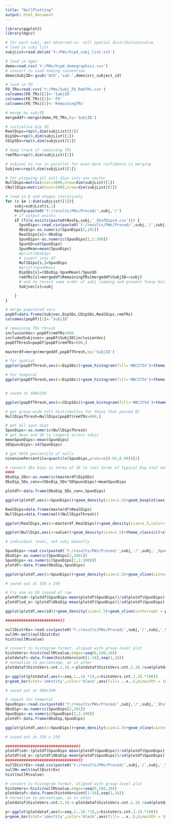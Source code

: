 ---
title: "NullPlotting"
output: html_document
---

```{r}
library(ggplot2)
library(mgcv)

# for each subj, get observed vs. null spatial distribution/value
# load in subj list
subjList=read.delim('Y:/PWs/hcpd_subj_list.txt')

# load in ages
demo=read.csv('Y:/PWs/hcpd_demographics.csv')
# convert to used naming convention
demo$SubjID<-gsub('HCD','sub-',demo$src_subject_id)

# load in FD
FD_TRs=read.csv('Y:/PWs/Subj_FD_RemTRs.csv')
colnames(FD_TRs)[1]<-'SubjID'
colnames(FD_TRs)[2]<-'FD'
colnames(FD_TRs)[3]<-'RemainingTRs'

# merge by subjID
mergeddf<-merge(demo,FD_TRs,by='SubjID')

# initialize Dip SD
RealDips=rep(0,dim(subjList)[1])
DipSDs=rep(0,dim(subjList)[1])
CDipSDs=rep(0,dim(subjList)[1])

# keep track of remaining TRs
remTRs=rep(0,dim(subjList)[1])

# subjvec to run in parallel for even more confidence in merging
Subjvec=rep(0,dim(subjList)[1])

# for plopping all null dips into one vector
NullDips=matrix(ncol=1000,nrow=dim(subjList)[1])
CNullDips=matrix(ncol=1000,nrow=dim(subjList)[1])

# load in D and shapes iteratively
for (s in 1:dim(subjList)[1]){
    subj=subjList[s,1]
    ResFp=paste0('Y:/results/PWs/Proced/',subj,'/')
    # if output exists
    if (file.exists(paste0(ResFp,subj,'_ShufDips4.csv'))) {
      SpunDips<-read.csv(paste0('Y:/results/PWs/Proced/',subj,'/',subj,'_ShufDips4.csv'),header=F)
      ObsDip<-as.numeric(SpunDips[2,101])
      RealDips[s]<-ObsDip
      SpunDips<-as.numeric(SpunDips[2,1:100])
      SpunSD=sd(SpunDips)
      SpunMean=mean(SpunDips)
      #print(ObsDip)
      # insert into df
      NullDips[s,]=SpunDips
      #print(SpunMean)
      DipSDs[s]=(ObsDip-SpunMean)/SpunSD
      remTRs[s]=mergeddf$RemainingTRs[mergeddf$SubjID==subj]
      # and to record same order of subj loading and prevent funny biz
      Subjvec[s]=subj

    }
}

# merge populated vecs
popDf=data.frame(Subjvec,DipSDs,CDipSDs,RealDips,remTRs)
colnames(popDf)[1]<-'SubjID'

# remaining TRs thresh
inclusionVec<-popDf$remTRs>600
includedSubjsvec<-popDf$SubjID[inclusionVec]
popDfThresh=popDf[popDf$remTRs>600,]

masterdf=merge(mergeddf,popDfThresh,by='SubjID')
```

```{r}
# for spatial
ggplot(popDfThresh,aes(x=DipSDs))+geom_histogram(fill='#BC3754')+theme_classic(base_size=23)+xlim(0,25)+xlab('Standard Deviations from Nulls')+theme(axis.text = element_text(size=23))+ylab('Participants')+geom_vline(xintercept = median(popDfThresh$DipSDs),linetype='dashed',size=2)

# for temporal
ggplot(popDfThresh,aes(x=DipSDs))+geom_histogram(fill='#BC3754')+theme_classic(base_size=23)+xlim(0,50)+xlab('Standard Deviations from Nulls')+theme(axis.text = element_text(size=23))+ylab('Participants')+geom_vline(xintercept = median(popDfThresh$DipSDs),linetype='dashed',size=2)


# saved at 500x250
```

```{r}
ggplot(popDfThresh,aes(x=CDipSDs))+geom_histogram(fill='#BC3754')+theme_classic(base_size=23)+xlab('Standard Deviations of Observed from Nulls')
```

```{r}
# get group-wide null distribution for those that passed QC
NullDipsThresh=NullDips[popDf$remTRs>600,]

# get all spun dips
SpunDips<-as.numeric(NullDipsThresh)
# get mean and SD to compare across subjs
meanSpunDips<-mean(SpunDips)
SDSpunsDips<-sd(SpunDips)

# get 99th percentile of nulls
nineninePercentile=quantile(SpunDips,probs=c(0.01,0.99))[2]

# convert Obs Dips in terms of SD to real terms of typical Dip stat deviations on spun dips
####
ObsDip_SDs<-as.numeric(masterdf$DipSDs)
ObsDip_SDs_conv=(ObsDip_SDs*SDSpunsDips)+meanSpunDips

plotdf<-data.frame(ObsDip_SDs_conv,SpunDips)

ggplot(plotdf,aes(x=SpunDips))+geom_density(size=1.5)+geom_boxplot(aes(ObsDip_SDs_conv),color='#BC3754')+theme_classic(base_size=23)+ylab('')+xlab('Dip Statistics: \u2207PG')+guides(y="none")+geom_vline(xintercept=c(ObsDip_SDs_conv))+geom_vline(xintercept = nineninePercentile,color='blue')

```

```{r}
RealDips=data.frame(masterdf$RealDips)
NullDips=data.frame(melt(NullDipsThresh))

ggplot(RealDips,aes(x=masterdf.RealDips))+geom_density(size=1.5,color='red')+theme_classic()+xlim(c(0,.04))

ggplot(NullDips,aes(x=value))+geom_density(size=1.5)+theme_classic()+xlim(c(0,.04))
```


```{r}
# individual level, set subj manually

SpunDips<-read.csv(paste0('Y:/results/PWs/Proced/',subj,'/',subj,'_SpunDips4.csv'),header=F)
ObsDip<-as.numeric(SpunDips[2,1001])
SpunDips<-as.numeric(SpunDips[2,1:1000])
plotdf<-data.frame(ObsDip,SpunDips)

ggplot(plotdf,aes(x=SpunDips))+geom_density(size=1.5)+geom_vline(xintercept = plotdf$ObsDip,size=2,color='#BC3754')+theme_classic(base_size=23)+ylab('')+xlab('Dip Statistics')+guides(y="none")+scale_x_continuous(limits =c(0,0.00823),breaks=c(0,0.004,0.008))

# saved out at 350 x 250

# try one as SD insead of raw
plotdf$sd<-(plotdf$SpunDips-mean(plotdf$SpunDips))/sd(plotdf$SpunDips)
plotdf$sd_o<-(plotdf$ObsDip-mean(plotdf$SpunDips))/sd(plotdf$SpunDips)

ggplot(plotdf,aes(sd))+geom_density(size=1.5)+geom_vline(xintercept = plotdf$sd_o,size=2,color='#BC3754')+theme_classic(base_size=23)+ylab('')+xlab('Dip Statistics')+guides(y="none")

########################33

nullDistrEx<-read.csv(paste0('Y:/results/PWs/Proced/',subj,'/',subj,'_SpunDistr1.csv'))
nullM<-melt(nullDistrEx)
hist(nullM$value)

# convert to histogram format, aligned with group-level plot
histoVers<-histc(nullM$value,edges=seq(0,180,10))
plotdataf<-data.frame(histoVers$cnt[1:18],seq(1,18))
# normalize to percentage, as in other
plotdataf$histoVers.cnt.1.18.<-plotdataf$histoVers.cnt.1.18./sum(plotdataf$histoVers.cnt.1.18.)

p<-ggplot(plotdataf,aes(x=seq.1..18.*10,y=histoVers.cnt.1.18.*100))
p+geom_bar(stat='identity',color='black',aes(fill= ..x..),binwidth = 10)+xlab("Distance (Degrees)")+theme_classic(base_size = 26)+scale_x_continuous(limits=(c(0,190)))+scale_fill_gradientn("value",colors=c("blue","cyan","green","yellow","orange","red"))+ggtitle(paste0('\u2207PG: Spun'))+theme(legend.title=element_blank(),legend.text=element_text(size=20),legend.position=c(1.05,.41))+ylab('count')+ylab('% of Propagations')+theme(plot.title= element_text(size=20, face="bold"), axis.title = element_blank(),axis.text = element_blank(),legend.title=element_blank(),legend.text=element_text(size=20),legend.position='none')+ylab('count')+ylab('% of Propagations')

# saved out at 300x300


```

```{r}
# repeat for temporal
SpunDips<-read.csv(paste0('Y:/results/PWs/Proced/',subj,'/',subj,'_ShufDips4.csv'),header=F)
ObsDip<-as.numeric(SpunDips[2,101])
SpunDips<-as.numeric(SpunDips[2,1:100])
plotdf<-data.frame(ObsDip,SpunDips)

ggplot(plotdf,aes(x=SpunDips))+geom_density(size=1.5)+geom_vline(xintercept = plotdf$ObsDip,size=2,color='#BC3754')+theme_classic(base_size=23)+ylab('')+xlab('Dip Statistics')+guides(y="none")+scale_x_continuous(limits =c(0,0.00823),breaks=c(0,0.004,0.008))

# saved out at 350 x 250

################################3
plotdf$sd<-(plotdf$SpunDips-mean(plotdf$SpunDips))/sd(plotdf$SpunDips)
plotdf$sd_o<-(plotdf$ObsDip-mean(plotdf$SpunDips))/sd(plotdf$SpunDips)
################################33
nullDistrEx<-read.csv(paste0('Y:/results/PWs/Proced/',subj,'/',subj,'_ShufDistr1.csv'))
nullM<-melt(nullDistrEx)
hist(nullM$value)

# convert to histogram format, aligned with group-level plot
histoVers<-histc(nullM$value,edges=seq(0,180,10))
plotdataf<-data.frame(histoVers$cnt[1:18],seq(1,18))
# normalize to percentage, as in other
plotdataf$histoVers.cnt.1.18.<-plotdataf$histoVers.cnt.1.18./sum(plotdataf$histoVers.cnt.1.18.)

p<-ggplot(plotdataf,aes(x=seq.1..18.*10,y=histoVers.cnt.1.18.*100))
p+geom_bar(stat='identity',color='black',aes(fill= ..x..),binwidth = 10)+xlab("Distance (Degrees)")+theme_classic(base_size = 26)+scale_x_continuous(limits=(c(0,190)))+scale_fill_gradientn("value",colors=c("blue","cyan","green","yellow","orange","red"))+ggtitle(paste0('\u2207PG: Spun'))+theme(legend.title=element_blank(),legend.text=element_text(size=20),legend.position=c(1.05,.41))+ylab('count')+ylab('% of Propagations')+theme(plot.title= element_text(size=20, face="bold"), axis.title = element_blank(),axis.text = element_blank(),legend.title=element_blank(),legend.text=element_text(size=20),legend.position='none')+ylab('count')+ylab('% of Propagations')
```